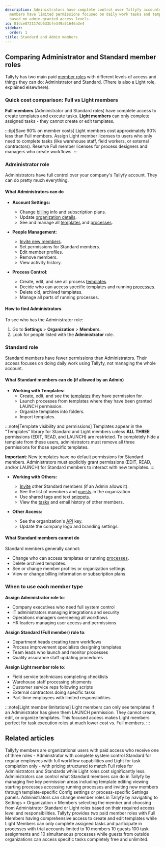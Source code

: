 ```yaml
---
description: Administrators have complete control over Tallyfy accounts while Standard
  members have limited permissions focused on daily work tasks and template management
  based on admin-granted access levels.
id: 81dce872117db633bfe349a51646a3e4
sidebar:
  order: 1
title: Standard and Admin members
---
```


## Comparing Administrator and Standard member roles

Tallyfy has two main paid [member roles](/products/pro/documenting/members/) with different levels of access and things they can do: Administrator and Standard. (There is also a Light role, explained elsewhere).

### Quick cost comparison: Full vs Light members

**Full members** (Administrator and Standard roles) have complete access to create templates and execute tasks. **Light members** can only complete assigned tasks - they cannot create or edit templates.

:::tip[Save 90% on member costs]
Light members cost approximately 90% less than Full members. Assign Light member licenses to users who only need to complete tasks (like warehouse staff, field workers, or external contractors). Reserve Full member licenses for process designers and managers who create workflows.
:::

### Administrator role

Administrators have full control over your company's Tallyfy account. They can do pretty much everything.

#### What Administrators can do
- **Account Settings:**
  - Change [billing](/products/pro/settings/billing/) info and subscription plans.
  - Update [organization details](/products/pro/settings/org-settings/how-can-i-update-my-organization-details/).
  - See and manage all [templates](/products/pro/documenting/templates/) and [processes](/products/pro/tracking-and-tasks/processes/).

- **People Management:**
  - [Invite new members](/products/pro/documenting/members/how-to-invite-and-activate-members-on-tallyfy/).
  - Set permissions for Standard members.
  - Edit member profiles.
  - Remove members.
  - View activity history.

- **Process Control:**
  - Create, edit, and see all process [templates](/products/pro/documenting/templates/).
  - Decide who can access specific templates and running [processes](/products/pro/tracking-and-tasks/processes/).
  - Delete old, archived templates.
  - Manage all parts of running processes.

#### How to find Administrators
To see who has the Administrator role:
1. Go to **Settings** > **Organization** > **Members**.
2. Look for people listed with the **Administrator** role.

### Standard role

Standard members have fewer permissions than Administrators. Their access focuses on doing daily work using Tallyfy, not managing the whole account.

#### What Standard members can do (if allowed by an Admin)
- **Working with Templates:**
  - Create, edit, and see the [templates](/products/pro/documenting/templates/) they have permission for.
  - Launch processes from templates where they have been granted LAUNCH permission.
  - Organize templates into folders.
  - Import templates.

:::note[Template visibility and permissions]
Templates appear in the "Templates" library for Standard and Light members unless **ALL THREE** permissions (EDIT, READ, and LAUNCH) are restricted. To completely hide a template from these users, administrators must remove all three permissions for those specific templates.

**Important**: New templates have no default permissions for Standard members. Administrators must explicitly grant permissions (EDIT, READ, and/or LAUNCH) for Standard members to interact with new templates.
:::

- **Working with Others:**
  - [Invite](/products/pro/documenting/members/how-to-invite-and-activate-members-on-tallyfy/) other Standard members (if an Admin allows it).
  - See the list of members and [guests](/products/pro/documenting/guests/) in the organization.
  - Use shared tags and text [snippets](/products/pro/documenting/templates/snippets/).
  - View the [tasks](/products/pro/tracking-and-tasks/tasks/) and email history of other members.

- **Other Access:**
  - See the organization's [API](/products/pro/integrations/open-api/) key.
  - Update the company logo and branding settings.

#### What Standard members cannot do
Standard members generally cannot:
- Change who can access templates or running [processes](/products/pro/tracking-and-tasks/processes/).
- Delete archived templates.
- See or change member profiles or organization settings.
- View or change billing information or subscription plans.

### When to use each member type

**Assign Administrator role to**:
- Company executives who need full system control
- IT administrators managing integrations and security
- Operations managers overseeing all workflows
- HR leaders managing user access and permissions

**Assign Standard (Full member) role to**:
- Department heads creating team workflows
- Process improvement specialists designing templates
- Team leads who launch and monitor processes
- Quality assurance staff updating procedures

**Assign Light member role to**:
- Field service technicians completing checklists
- Warehouse staff processing shipments
- Customer service reps following scripts
- External contractors doing specific tasks
- Part-time employees with limited responsibilities

:::note[Light member limitations]
Light members can only see templates if an Administrator has given them LAUNCH permission. They cannot create, edit, or organize templates. This focused access makes Light members perfect for task execution roles at much lower cost vs. Full members.
:::


## Related articles
<CardGrid>
<LinkTitleCard header="<b>Documenting > Members</b>" href="/products/pro/documenting/members/" > Tallyfy members are organizational users with paid access who receive one of three roles - Administrator with complete system control Standard for regular employees with full workflow capabilities and Light for task completion only - with pricing structured to match Full roles for Administrators and Standards while Light roles cost significantly less. </LinkTitleCard>
<LinkTitleCard header="<b>Members > Manage member permissions</b>" href="/products/pro/documenting/members/how-do-i-manage-member-permissions-in-tallyfy/" > Administrators can control what Standard members can do in Tallyfy by managing five key permission areas including template editing viewing starting processes accessing running processes and inviting new members through template-specific Config settings or process-specific Settings panels. </LinkTitleCard>
<LinkTitleCard header="<b>Members > Change the role of a member</b>" href="/products/pro/documenting/members/how-can-i-change-a-members-role-in-tallyfy/" > Administrators can change member roles in Tallyfy by navigating to Settings > Organization > Members selecting the member and choosing from Administrator Standard or Light roles based on their required access level and responsibilities. </LinkTitleCard>
<LinkTitleCard header="<b>Billing > Tallyfy's Account and Member Limits</b>" href="/products/pro/settings/billing/what-are-tallyfys-account-and-member-limits/" > Tallyfy provides two paid member roles with Full Members having comprehensive access to create and edit templates while Light Members can only complete assigned tasks and participate in processes with trial accounts limited to 10 members 10 guests 100 task assignments and 10 simultaneous processes while guests from outside organizations can access specific tasks completely free and unlimited. </LinkTitleCard>
</CardGrid>